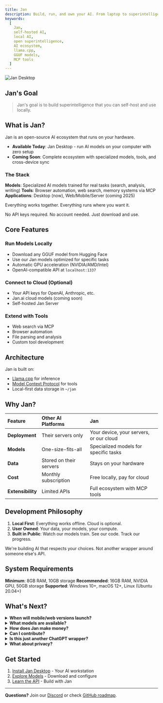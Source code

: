 ```yaml
---
title: Jan
description: Build, run, and own your AI. From laptop to superintelligence.
keywords:
  [
    Jan,
    self-hosted AI,
    local AI,
    open superintelligence,
    AI ecosystem,
    llama.cpp,
    GGUF models,
    MCP tools
  ]
---
```



![Jan Desktop](../../../assets/jan-app-new.png)

## Jan's Goal

> Jan's goal is to build superintelligence that you can self-host and use locally.

## What is Jan?

Jan is an open-source AI ecosystem that runs on your hardware.

- **Available Today**: Jan Desktop - run AI models on your computer with zero setup
- **Coming Soon**: Complete ecosystem with specialized models, tools, and cross-device sync

### The Stack

**Models**: Specialized AI models trained for real tasks (search, analysis, writing)
**Tools**: Browser automation, web search, memory systems via MCP
**Applications**: Desktop (now), Web/Mobile/Server (coming 2025)

Everything works together. Everything runs where you want it.

<Aside type="tip">
No API keys required. No account needed. Just download and use.
</Aside>

## Core Features

### Run Models Locally
- Download any GGUF model from Hugging Face
- Use our Jan models optimized for specific tasks
- Automatic GPU acceleration (NVIDIA/AMD/Intel)
- OpenAI-compatible API at `localhost:1337`

### Connect to Cloud (Optional)
- Your API keys for OpenAI, Anthropic, etc.
- Jan.ai cloud models (coming soon)
- Self-hosted Jan Server

### Extend with Tools
- Web search via MCP
- Browser automation
- File parsing and analysis
- Custom tool development

## Architecture

Jan is built on:
- [Llama.cpp](https://github.com/ggerganov/llama.cpp) for inference
- [Model Context Protocol](https://modelcontextprotocol.io) for tools
- Local-first data storage in `~/jan`

## Why Jan?

| Feature | Other AI Platforms | Jan |
|:--------|:-------------------|:----|
| **Deployment** | Their servers only | Your device, your servers, or our cloud |
| **Models** | One-size-fits-all | Specialized models for specific tasks |
| **Data** | Stored on their servers | Stays on your hardware |
| **Cost** | Monthly subscription | Free locally, pay for cloud |
| **Extensibility** | Limited APIs | Full ecosystem with MCP tools |

## Development Philosophy

1. **Local First**: Everything works offline. Cloud is optional.
2. **User Owned**: Your data, your models, your compute.
3. **Built in Public**: Watch our models train. See our code. Track our progress.

<Aside>
We're building AI that respects your choices. Not another wrapper around someone else's API.
</Aside>

## System Requirements

**Minimum**: 8GB RAM, 10GB storage
**Recommended**: 16GB RAM, NVIDIA GPU, 50GB storage
**Supported**: Windows 10+, macOS 12+, Linux (Ubuntu 20.04+)

## What's Next?

<details>
<summary><strong>When will mobile/web versions launch?</strong></summary>

- **Jan Web**: Beta Q1 2025
- **Jan Mobile**: Q4 2025
- **Jan Server**: Q3 2025

All versions will sync seamlessly with your desktop.
</details>

<details>
<summary><strong>What models are available?</strong></summary>

**Now**:
- Any GGUF model from Hugging Face
- Cloud models via API keys (OpenAI, Anthropic, etc.)

**Coming Q1 2025**:
- Jan-Search: Optimized for web search and synthesis
- Jan-Write: Creative and technical writing
- Jan-Analyze: Data analysis and reasoning

[Watch live training progress →](https://train.jan.ai)
</details>

<details>
<summary><strong>How does Jan make money?</strong></summary>

- **Local use**: Always free
- **Cloud features**: Optional paid services (coming 2025)
- **Enterprise**: Self-hosted deployment and support

We don't sell your data. We sell software and services.
</details>

<details>
<summary><strong>Can I contribute?</strong></summary>

Yes. Everything is open:
- [GitHub](https://github.com/janhq/jan) - Code contributions
- [Model Training](https://jan.ai/docs/models) - See how we train
- [Discord](https://discord.gg/FTk2MvZwJH) - Join discussions
- [Model Testing](https://eval.jan.ai) - Help evaluate models
</details>

<details>
<summary><strong>Is this just another ChatGPT wrapper?</strong></summary>

No. We're building:
- Our own models trained for specific tasks
- Complete local AI infrastructure
- Tools that extend model capabilities
- An ecosystem that works offline

ChatGPT is one model behind an API. Jan is a complete AI platform you own.
</details>

<details>
<summary><strong>What about privacy?</strong></summary>

**Local mode**: Your data never leaves your device. Period.
**Cloud mode**: You choose when to use cloud features. Clear separation.

See our [Privacy Policy](./privacy).
</details>

## Get Started

1. [Install Jan Desktop](./jan/installation) - Your AI workstation
2. [Explore Models](./jan/models) - Download and configure
3. [Learn the API](./api-reference) - Build with Jan

---

**Questions?** Join our [Discord](https://discord.gg/FTk2MvZwJH) or check [GitHub roadmap](https://github.com/janhq/jan/).
